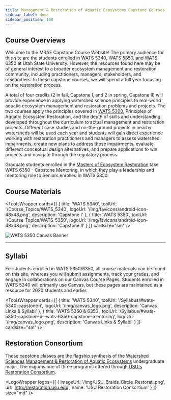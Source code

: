 ```yaml
---
title: Management & Restoration of Aquatic Ecosystems Capstone Courses
sidebar_label: Home
sidebar_position: 100
---
```


## Course Overviews

Welcome to the MRAE Capstone Course Website! The primary audience for this site are the students enrolled in [WATS 5340](http://catalog.usu.edu/preview_course_nopop.php?catoid=12&coid=137186), [WATS 5350](http://catalog.usu.edu/preview_course_nopop.php?catoid=12&coid=137187), and WATS 6350 at Utah State University. However, the resources found here may be of general interest to a broader ecosystem management and restoration community, including practitioners, managers, stakeholders, and researchers. In these capstone courses, we will spend a full year focusing on the restoration process.

A total of four credits (2 in fall, Capstone I, and 2 in spring, Capstone II) will provide experience in applying watershed science principles to real-world aquatic ecosystem management and restoration problems and projects. The two courses apply the principles covered in [WATS 5300](http://catalog.usu.edu/preview_course_nopop.php?catoid=12&coid=128841), Principles of Aquatic Ecosystem Restoration, and the depth of skills and understanding developed throughout the curriculum to actual management and restoration projects. Different case studies and on-the-ground projects in nearby watersheds will be used each year and students will gain direct experience working with restoration practitioners and managers to assess watershed impairments, create new plans to address those impairments, evaluate different conceptual design alternatives, and prepare applications to win projects and navigate through the regulatory process.

Graduate students enrolled in the [Masters of Ecosystem Restoration](https://www.usu.edu/restoration/programs/ecological-restoration-degree) take WATS 6350 - Capstone Mentoring, in which they play a leadership and mentoring role to Seniors enrolled in WATS 5350.

## Course Materials

<ToolsWrapper
  cards={[
	{
	  title: 'WATS 5340',
	  toolUrl: '/Course_Topics/WATS_5340',
	  logoUrl: '/img/favicons/android-icon-48x48.png',
	  description: 'Capstone I'
	},
	{
	  title: 'WATS 5350',
	  toolUrl: '/Course_Topics/WATS_5350',
	  logoUrl: '/img/favicons/android-icon-48x48.png',
	  description: 'Capstone II'
	}
  ]}
  cardsize="sm"
/>

![WATS 5350 Canvas Banner](/img/WATS-5350_Canvas_Banner.png)

------

## Syllabi

For students enrolled in WATS 5350/6350, all course materials can be found on this site, whereas you will submit assignments, track your grades, and engage in collaborations on our Canvas Course Pages. Students enrolled in WATS 5340 will primarily use Canvas, but these pages are maintained as a resource for 2020 students and earlier.

<ToolsWrapper
  cards={[
	{
	  title: 'WATS 5340',
	  toolUrl: '/Syllabus/#wats-5340-capstone-i',
	  logoUrl: '/img/canvas_logo.png',
	  description: 'Canvas Links & Syllabi'
	},
	{
	  title: 'WATS 5350 & 6350',
	  toolUrl: '/Syllabus/#wats-5350-capstone-ii--wats-6350-capstone-mentoring',
	  logoUrl: '/img/canvas_logo.png',
	  description: 'Canvas Links & Syllabi'
	}
  ]}
  cardsize="sm"
/>

## Restoration Consortium

These capstone classes are the flagship synthesis of the [Watershed Sciences](https://qcnr.usu.edu/wats/index) [Management & Restoration of Aquatic Ecosystems](https://qcnr.usu.edu/undergraduates/prospective/degrees/aquatic_ecosystems) undergraduate major. The major is one of three programs offered through [USU's Restoration Consortium](http://restoration.usu.edu).


<LogoWrapper
  logos={[
	{
	  imageUrl: '/img/USU_Braids_Circle_Restorati.png',
	  url: 'http://restoration.usu.edu',
	  name: 'USU Restoration Consortium'
	}
  ]}
  size="md"
/>
